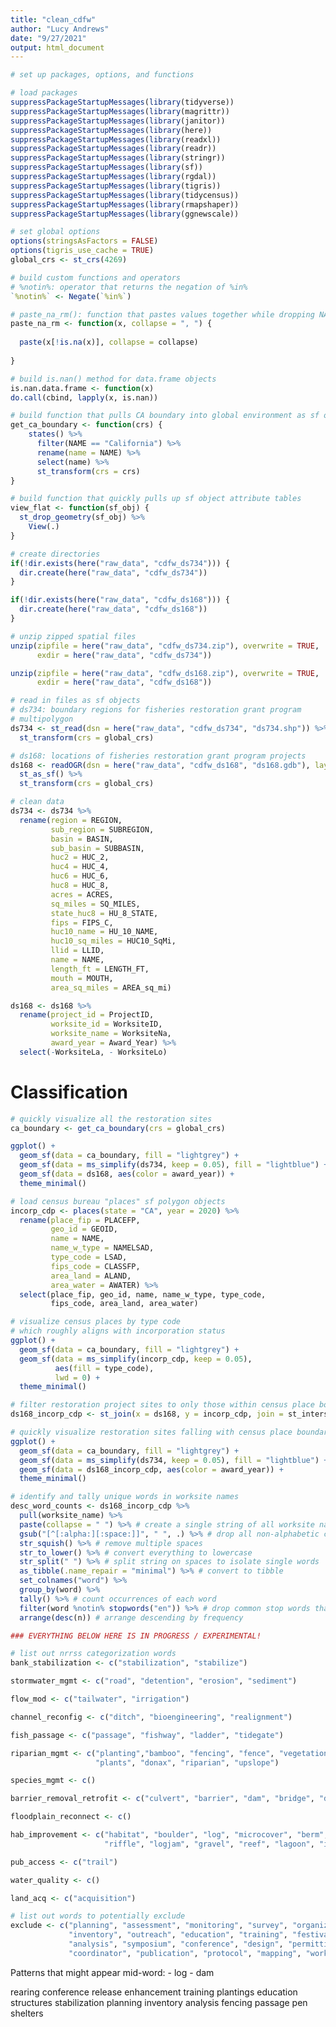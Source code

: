 ```yaml
---
title: "clean_cdfw"
author: "Lucy Andrews"
date: "9/27/2021"
output: html_document
---
```



```r
# set up packages, options, and functions

# load packages
suppressPackageStartupMessages(library(tidyverse))
suppressPackageStartupMessages(library(magrittr))
suppressPackageStartupMessages(library(janitor))
suppressPackageStartupMessages(library(here))
suppressPackageStartupMessages(library(readxl))
suppressPackageStartupMessages(library(readr))
suppressPackageStartupMessages(library(stringr))
suppressPackageStartupMessages(library(sf))
suppressPackageStartupMessages(library(rgdal))
suppressPackageStartupMessages(library(tigris))
suppressPackageStartupMessages(library(tidycensus))
suppressPackageStartupMessages(library(rmapshaper))
suppressPackageStartupMessages(library(ggnewscale))

# set global options
options(stringsAsFactors = FALSE)
options(tigris_use_cache = TRUE)
global_crs <- st_crs(4269)

# build custom functions and operators
# %notin%: operator that returns the negation of %in%
`%notin%` <- Negate(`%in%`)

# paste_na_rm(): function that pastes values together while dropping NAs
paste_na_rm <- function(x, collapse = ", ") {
  
  paste(x[!is.na(x)], collapse = collapse)
  
}

# build is.nan() method for data.frame objects
is.nan.data.frame <- function(x)
do.call(cbind, lapply(x, is.nan))

# build function that pulls CA boundary into global environment as sf object
get_ca_boundary <- function(crs) {
    states() %>%
      filter(NAME == "California") %>%
      rename(name = NAME) %>%
      select(name) %>%
      st_transform(crs = crs)
}

# build function that quickly pulls up sf object attribute tables
view_flat <- function(sf_obj) {
  st_drop_geometry(sf_obj) %>%
    View(.)
}
```

```r
# create directories
if(!dir.exists(here("raw_data", "cdfw_ds734"))) {
  dir.create(here("raw_data", "cdfw_ds734"))
}

if(!dir.exists(here("raw_data", "cdfw_ds168"))) {
  dir.create(here("raw_data", "cdfw_ds168"))
}

# unzip zipped spatial files
unzip(zipfile = here("raw_data", "cdfw_ds734.zip"), overwrite = TRUE,
      exdir = here("raw_data", "cdfw_ds734"))

unzip(zipfile = here("raw_data", "cdfw_ds168.zip"), overwrite = TRUE,
      exdir = here("raw_data", "cdfw_ds168"))

# read in files as sf objects
# ds734: boundary regions for fisheries restoration grant program
# multipolygon
ds734 <- st_read(dsn = here("raw_data", "cdfw_ds734", "ds734.shp")) %>%
  st_transform(crs = global_crs)

# ds168: locations of fisheries restoration grant program projects
ds168 <- readOGR(dsn = here("raw_data", "cdfw_ds168", "ds168.gdb"), layer = "ds168") %>%
  st_as_sf() %>%
  st_transform(crs = global_crs)
```

```r
# clean data
ds734 <- ds734 %>%
  rename(region = REGION,
         sub_region = SUBREGION,
         basin = BASIN,
         sub_basin = SUBBASIN,
         huc2 = HUC_2,
         huc4 = HUC_4,
         huc6 = HUC_6,
         huc8 = HUC_8,
         acres = ACRES,
         sq_miles = SQ_MILES,
         state_huc8 = HU_8_STATE,
         fips = FIPS_C,
         huc10_name = HU_10_NAME,
         huc10_sq_miles = HUC10_SqMi,
         llid = LLID,
         name = NAME,
         length_ft = LENGTH_FT,
         mouth = MOUTH,
         area_sq_miles = AREA_sq_mi)

ds168 <- ds168 %>%
  rename(project_id = ProjectID,
         worksite_id = WorksiteID,
         worksite_name = WorksiteNa,
         award_year = Award_Year) %>%
  select(-WorksiteLa, - WorksiteLo)
```

# Classification

```r
# quickly visualize all the restoration sites
ca_boundary <- get_ca_boundary(crs = global_crs)

ggplot() +
  geom_sf(data = ca_boundary, fill = "lightgrey") +
  geom_sf(data = ms_simplify(ds734, keep = 0.05), fill = "lightblue") +
  geom_sf(data = ds168, aes(color = award_year)) +
  theme_minimal()
```
```r
# load census bureau "places" sf polygon objects
incorp_cdp <- places(state = "CA", year = 2020) %>%
  rename(place_fip = PLACEFP,
         geo_id = GEOID,
         name = NAME,
         name_w_type = NAMELSAD,
         type_code = LSAD,
         fips_code = CLASSFP,
         area_land = ALAND,
         area_water = AWATER) %>%
  select(place_fip, geo_id, name, name_w_type, type_code,
         fips_code, area_land, area_water)

# visualize census places by type code
# which roughly aligns with incorporation status
ggplot() +
  geom_sf(data = ca_boundary, fill = "lightgrey") +
  geom_sf(data = ms_simplify(incorp_cdp, keep = 0.05),
          aes(fill = type_code),
          lwd = 0) +
  theme_minimal()
```

```r
# filter restoration project sites to only those within census place boundaries
ds168_incorp_cdp <- st_join(x = ds168, y = incorp_cdp, join = st_intersects, left = FALSE)

# quickly visualize restoration sites falling with census place boundaries
ggplot() +
  geom_sf(data = ca_boundary, fill = "lightgrey") +
  geom_sf(data = ms_simplify(ds734, keep = 0.05), fill = "lightblue") +
  geom_sf(data = ds168_incorp_cdp, aes(color = award_year)) +
  theme_minimal()
```

```r
# identify and tally unique words in worksite names
desc_word_counts <- ds168_incorp_cdp %>%
  pull(worksite_name) %>%
  paste(collapse = " ") %>% # create a single string of all worksite names
  gsub("[^[:alpha:][:space:]]", " ", .) %>% # drop all non-alphabetic characters
  str_squish() %>% # remove multiple spaces
  str_to_lower() %>% # convert everything to lowercase
  str_split(" ") %>% # split string on spaces to isolate single words
  as_tibble(.name_repair = "minimal") %>% # convert to tibble
  set_colnames("word") %>%
  group_by(word) %>%
  tally() %>% # count occurrences of each word
  filter(word %notin% stopwords("en")) %>% # drop common stop words that don't have value
  arrange(desc(n)) # arrange descending by frequency

### EVERYTHING BELOW HERE IS IN PROGRESS / EXPERIMENTAL!

# list out nrrss categorization words
bank_stabilization <- c("stabilization", "stabilize")

stormwater_mgmt <- c("road", "detention", "erosion", "sediment")

flow_mod <- c("tailwater", "irrigation")

channel_reconfig <- c("ditch", "bioengineering", "realignment")

fish_passage <- c("passage", "fishway", "ladder", "tidegate")

riparian_mgmt <- c("planting","bamboo", "fencing", "fence", "vegetation",
                   "plants", "donax", "riparian", "upslope")

species_mgmt <- c()

barrier_removal_retrofit <- c("culvert", "barrier", "dam", "bridge", "diversion")

floodplain_reconnect <- c()

hab_improvement <- c("habitat", "boulder", "log", "microcover", "berm", "cover",
                     "riffle", "logjam", "gravel", "reef", "lagoon", "instream")

pub_access <- c("trail")

water_quality <- c()

land_acq <- c("acquisition")

# list out words to potentially exclude
exclude <- c("planning", "assessment", "monitoring", "survey", "organization",
             "inventory", "outreach", "education", "training", "festival",
             "analysis", "symposium", "conference", "design", "permitting",
             "coordinator", "publication", "protocol", "mapping", "workgroup")
```

Patterns that might appear mid-word:
- log
- dam

rearing
conference
release
enhancement
training
plantings
education
structures
stabilization
planning
inventory
analysis
fencing
passage
pen
shelters



